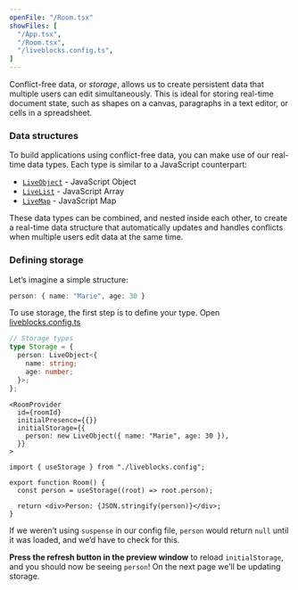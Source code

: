 ```yaml
---
openFile: "/Room.tsx"
showFiles: [
  "/App.tsx",
  "/Room.tsx",
  "/liveblocks.config.ts",
]
---
```


Conflict-free data, or _storage_, allows us to create persistent data that multiple users can edit simultaneously.
This is ideal for storing real-time document state, such as shapes on a canvas, paragraphs in a text editor, or cells in a spreadsheet.

### Data structures

To build applications using conflict-free data, you can make use of our real-time data types. Each type is similar to a JavaScript counterpart:

- [`LiveObject`][] - JavaScript Object
- [`LiveList`][] - JavaScript Array
- [`LiveMap`][] - JavaScript Map

These data types can be combined, and nested inside each other, to create a real-time data structure that automatically updates and handles conflicts when multiple users edit data at the same time.

### Defining storage

Let’s imagine a simple structure:

```ts
person: { name: "Marie", age: 30 }
```

To use storage, the first step is to define your type. Open [liveblocks.config.ts][]

```ts
// Storage types
type Storage = {
  person: LiveObject<{
    name: string;
    age: number;
  }>;
};
```

```tsx highlight="4-6"
<RoomProvider
  id={roomId}
  initialPresence={{}}
  initialStorage={{
    person: new LiveObject({ name: "Marie", age: 30 }),
  }}
>
```

```tsx
import { useStorage } from "./liveblocks.config";

export function Room() {
  const person = useStorage((root) => root.person);

  return <div>Person: {JSON.stringify(person)}</div>;
}
```

<Banner title="Without suspense">

If we weren’t using `suspense` in our config file, `person` would return `null` until it was loaded, and we’d have to check for this.

</Banner>

**Press the refresh button in the preview window** to reload `initialStorage`, and you should now be seeing `person`! On the next page we’ll be updating storage.


[`LiveObject`]: /docs/api-reference/liveblocks-client#LiveObject
[`LiveList`]: /docs/api-reference/liveblocks-client#LiveList
[`LiveMap`]: /docs/api-reference/liveblocks-client#LiveMap

[liveblocks.config.ts]: #/liveblocks.config.ts
[App.tsx]: #/App.tsx
[Room.tsx]: #/Room.tsx
